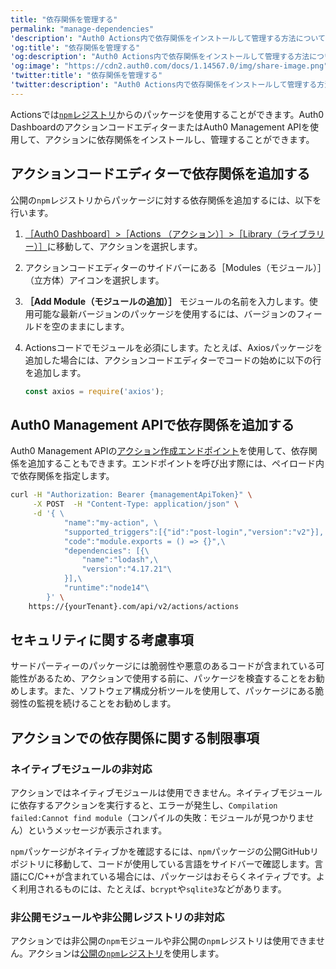 ```yaml
---
title: "依存関係を管理する"
permalink: "manage-dependencies"
'description': "Auth0 Actions内で依存関係をインストールして管理する方法について説明します。"
'og:title': "依存関係を管理する"
'og:description': "Auth0 Actions内で依存関係をインストールして管理する方法について説明します。"
'og:image': "https://cdn2.auth0.com/docs/1.14567.0/img/share-image.png"
'twitter:title': "依存関係を管理する"
'twitter:description': "Auth0 Actions内で依存関係をインストールして管理する方法について説明します。"
---
```


Actionsでは[`npm`レジストリ](https://www.npmjs.com/)からのパッケージを使用することができます。<Tooltip data-tooltip-id="react-containers-DefinitionTooltip-0" href="/docs/ja-jp/glossary?term=auth0-dashboard" tip="Auth0 Dashboard: サービスを構成するためのAuth0の主製品。" cta="用語集の表示">Auth0 Dashboard</Tooltip>のアクションコードエディターまたはAuth0 <Tooltip data-tooltip-id="react-containers-DefinitionTooltip-0" href="/docs/ja-jp/glossary?term=management-api" tip="Management API: 顧客が管理タスクを実行できるようにするための製品。" cta="用語集の表示">Management API</Tooltip>を使用して、アクションに依存関係をインストールし、管理することができます。

## アクションコードエディターで依存関係を追加する

公開の`npm`レジストリからパッケージに対する依存関係を追加するには、以下を行います。

1. [［Auth0 Dashboard］>［Actions （アクション）］>［Library（ライブラリー）］](https://manage.auth0.com/#/actions/library)に移動して、アクションを選択します。
2. アクションコードエディターのサイドバーにある［Modules（モジュール）］（立方体）アイコンを選択します。
3. **［Add Module（モジュールの追加）］** モジュールの名前を入力します。使用可能な最新バージョンのパッケージを使用するには、バージョンのフィールドを空のままにします。
4. Actionsコードでモジュールを必須にします。たとえば、Axiosパッケージを追加した場合には、アクションコードエディターでコードの始めに以下の行を追加します。

   ```javascript lines
   const axios = require('axios');
   ```

   

   

## Auth0 Management APIで依存関係を追加する

Auth0 Management APIの[アクション作成エンドポイント](/docs/ja-jp/api/management/v2#!/Actions/post_action)を使用して、依存関係を追加することもできます。エンドポイントを呼び出す際には、ペイロード内で依存関係を指定します。

```bash lines
curl -H "Authorization: Bearer {managementApiToken}" \
     -X POST  -H "Content-Type: application/json" \
     -d '{ \
            "name":"my-action", \
            "supported_triggers":[{"id":"post-login","version":"v2"}], \
            "code":"module.exports = () => {}",\
            "dependencies": [{\
                "name":"lodash",\
                "version":"4.17.21"\
            }],\
            "runtime":"node14"\
        }' \
    https://{yourTenant}.com/api/v2/actions/actions
```

## セキュリティに関する考慮事項

サードパーティーのパッケージには脆弱性や悪意のあるコードが含まれている可能性があるため、アクションで使用する前に、パッケージを検査することをお勧めします。また、ソフトウェア構成分析ツールを使用して、パッケージにある脆弱性の監視を続けることをお勧めします。

## アクションでの依存関係に関する制限事項

### ネイティブモジュールの非対応

アクションではネイティブモジュールは使用できません。ネイティブモジュールに依存するアクションを実行すると、エラーが発生し、`Compilation failed:Cannot find module`（コンパイルの失敗：モジュールが見つかりません）というメッセージが表示されます。

`npm`パッケージがネイティブかを確認するには、`npm`パッケージの公開GitHubリポジトリに移動して、コードが使用している言語をサイドバーで確認します。言語にC/C++が含まれている場合には、パッケージはおそらくネイティブです。よく利用されるものには、たとえば、`bcrypt`や`sqlite3`などがあります。

### 非公開モジュールや非公開レジストリの非対応

アクションでは非公開の`npm`モジュールや非公開の`npm`レジストリは使用できません。アクションは[公開の`npm`レジストリ](https://registry.npmjs.org)を使用します。